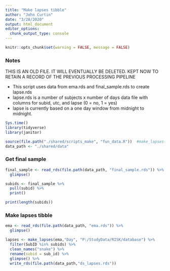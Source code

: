 ```yaml
---
title: "Make lapses tibble"
author: "John Curtin"
date: "3/28/2020"
output: html_document
editor_options: 
  chunk_output_type: console
---
```


```r
knitr::opts_chunk$set(warning = FALSE, message = FALSE)
```

### Notes

THIS IS AN OLD FILE.  IT WILL EVENTUALLY BE DELETED.  KEPT NOW TO RETAIN A RECORD 
OF THE PREVIOUS PROCESSING PIPELINE

* This script uses data from ema.rds and final_sample.rds to create lapse.rds
* lapse.rds is a number of subjects x number of days data file with columns for subid, utc, and lapse (0 = no, 1 = yes)
* lapse is currently based on a one day window from midnight to midnight.

```r
Sys.time()
library(tidyverse)
library(janitor)

source(file.path("./shared/scripts_make", "fun_data.R"))  #make_lapses()
data_path <- "./shared/data"
```

### Get final sample
```r

final_sample <- read_rds(file.path(data_path, "final_sample.rds")) %>% 
  glimpse()

subids <- final_sample %>% 
  pull(subid) %>% 
  print() 

print(length(subids))
```

### Make lapses tibble
```r
ema <- read_rds(file.path(data_path, "ema.rds")) %>% 
  glimpse()

lapses <- make_lapses(ema,"Day", "P:/StudyData/RISK/database") %>% 
  filter(SubID %in% subids) %>% 
  clean_names("snake") %>%
  rename(subid = sub_id) %>%  
  glimpse() %>% 
  write_rds(file.path(data_path,"ds_lapses.rds")) 
```